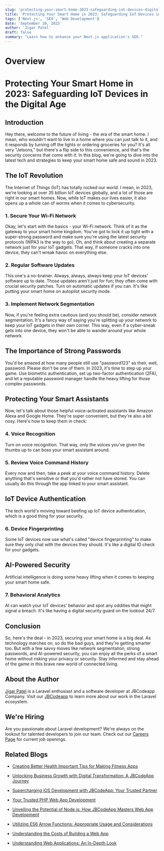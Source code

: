 ```yaml
---
slug: 'protecting-your-smart-home-2023-safeguarding-iot-devices-digital-age'
title: 'Protecting Your Smart Home in 2023: Safeguarding IoT Devices in the Digital Age'
tags: ['Next.js', 'SEO', 'Web Development']
date: 'September 10, 2023'
author: 'Jigar Patel'
draft: false
summary: "Learn how to enhance your Next.js application's SEO."
---
```


# Overview

<TOCInline toc={props.toc} exclude="Overview" toHeading={2} defaultimage="" />

# Protecting Your Smart Home in 2023: Safeguarding IoT Devices in the Digital Age

## Introduction

Hey there, welcome to the future of living - the era of the smart home. I mean, who wouldn't want to live in a home where you can just talk to it, and it responds by turning off the lights or ordering groceries for you? It's all very "Jetsons," but there's a flip side to this convenience, and that's the security concerns that come with it. In this blog, we're going to dive into the latest tech and strategies to keep your smart home safe and sound in 2023.

## The IoT Revolution

The Internet of Things (IoT) has totally rocked our world. I mean, in 2023, we're looking at over 35 billion IoT devices globally, and a lot of those are right in our smart homes. Now, while IoT makes our lives easier, it also opens up a whole can of worms when it comes to cybersecurity.

### 1. Secure Your Wi-Fi Network

Okay, let's start with the basics - your Wi-Fi network. Think of it as the gateway to your smart home kingdom. You've got to lock it up tight with a super-strong password and make sure you're using the latest security protocols (WPA3 is the way to go). Oh, and think about creating a separate network just for your IoT gadgets. That way, if someone cracks into one device, they can't wreak havoc on everything else.

### 2. Regular Software Updates

This one's a no-brainer. Always, always, always keep your IoT devices' software up to date. Those updates aren't just for fun; they often come with crucial security patches. Turn on automatic updates if you can. It's like putting your smart home on autopilot security mode.

### 3. Implement Network Segmentation

Now, if you're feeling extra cautious (and you should be), consider network segmentation. It's a fancy way of saying you're splitting up your network to keep your IoT gadgets in their own corner. This way, even if a cyber-sneak gets into one device, they won't be able to wander around your whole network.

## The Importance of Strong Passwords

You'd be amazed at how many people still use "password123" as their, well, password. Please don't be one of them. In 2023, it's time to step up your game. Use biometric authentication, set up two-factor authentication (2FA), and let a reputable password manager handle the heavy lifting for those complex passwords.

## Protecting Your Smart Assistants

Now, let's talk about those helpful voice-activated assistants like Amazon Alexa and Google Home. They're super convenient, but they're also a bit nosy. Here's how to keep them in check:

### 4. Voice Recognition

Turn on voice recognition. That way, only the voices you've given the thumbs up to can boss your smart assistant around.

### 5. Review Voice Command History

Every now and then, take a peek at your voice command history. Delete anything that's sensitive or that you'd rather not have stored. You can usually do this through the app linked to your smart assistant.

## IoT Device Authentication

The tech world's moving toward beefing up IoT device authentication, which is a good thing for your security.

### 6. Device Fingerprinting

Some IoT devices now use what's called "device fingerprinting" to make sure they only chat with the devices they should. It's like a digital ID check for your gadgets.

## AI-Powered Security

Artificial intelligence is doing some heavy lifting when it comes to keeping your smart home safe.

### 7. Behavioral Analytics

AI can watch your IoT devices' behavior and spot any oddities that might signal a breach. It's like having a digital security guard on the lookout 24/7.

## Conclusion

So, here's the deal - in 2023, securing your smart home is a big deal. As technology marches on, so do the bad guys, and they're getting smarter too. But with a few savvy moves like network segmentation, strong passwords, and AI-powered security, you can enjoy all the perks of a smart home without risking your privacy or security. Stay informed and stay ahead of the game in this brave new world of connected living.

## About the Author

[Jigar Patel](https://expertlaravel.com) is a Laravel enthusiast and a software developer at JBCodeapp Company. Visit our [JBCodeapp](https://jbcodeapp.com) to learn more about our work in the Laravel ecosystem.

## We're Hiring

Are you passionate about Laravel development? We're always on the lookout for talented developers to join our team. Check out our [Careers Page](https://jbcodeapp.com/career) for current job openings.

## Related Blogs

- [Creating Better Health Important Tips for Making Fitness Apps](fitness-app-development-tips)

- [Unlocking Business Growth with Digital Transformation: A JBCodeApp Journey](jbcodeapp-guide-future-ready-business)

- [Supercharging iOS Development with JBCodeApp: Your Trusted Partner](supercharging-ios-development-jbcodeapp)

- [Your Trusted PHP Web App Development](trusted-php-web-app-development-partner)

- [Unveiling the Potential of Node.js: How JBCodeApp Masters Web App Development](unveiling-potential-nodejs-jbcodeapp-masters-web-app-development)

- [Utilizing ES6 Arrow Functions: Appropriate Usage and Considerations](utilizing-es6-arrow-functions-appropriate-usage-and-considerations)

- [Understanding the Costs of Building a Web App](web-app-development-costs)

- [Understanding Web Applications: An In-Depth Look](web-applications-in-depth)

